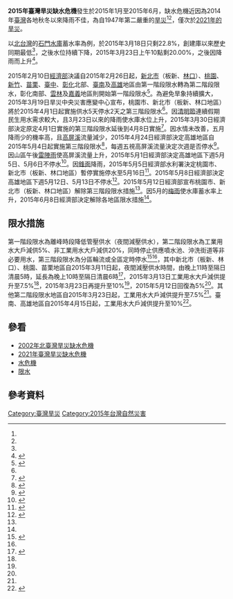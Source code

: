 {{update|time=2015-10-10T17:21:02+00:00}}
'''2015年臺灣旱災缺水危機'''發生於2015年1月至2015年6月，缺水危機近因為2014年[[臺灣|臺灣]]各地秋冬以來降雨不佳，為自1947年第二嚴重的[[旱災|旱災]]<ref name="wra"/><ref name="wra4"/>，僅次於[[2021年臺灣旱災缺水危機|2021年的旱災]]。

以[[北台灣|北台灣]]的[[石門水庫_(臺灣)|石門水庫]]蓄水率為例，於2015年3月18日只剩22.8%，創建庫以來歷史同期最低<ref name="udn"/>，之後水位持續下降，2015年3月23日上午10點剩20.00%，之後因降雨而上升<ref>{{cite web|language=zh-tw|url=http://www.cna.com.tw/news/firstnews/201503290016-1.aspx|title=石門水庫水位續升 苦無雨後援|author=|publisher=中央通訊社|date=2015-03-29|accessdate=2015-03-29|archive-date=2015-04-02|archive-url=https://web.archive.org/web/20150402124442/http://www.cna.com.tw/news/firstnews/201503290016-1.aspx|dead-url=no}}</ref>。

2015年2月10日[[中華民國經濟部|經濟部]]決議自2015年2月26日起，[[新北市|新北市]]（板新、[[林口區|林口]]）、[[桃園市|桃園]]、[[新竹|新竹]]、[[苗栗縣|苗栗]]、[[臺中市|臺中]]、[[彰化縣|彰化]]北部、[[臺南市|臺南]]及[[高雄市|高雄]]地區由第一階段限水轉為第二階段限水，彰化南部、[[雲林縣|雲林]]及[[嘉義|嘉義]]地區則開始第一階段限水<ref>{{cite web|language=zh-tw|url=https://www.water.gov.tw/subject/index_detail.asp?id=10315&page=information|title=第二段限水新聞稿|author=|publisher=台灣自來水公司|date=2015-02-12|accessdate=2015-03-24|archive-date=2015-04-02|archive-url=https://web.archive.org/web/20150402174153/https://www.water.gov.tw/subject/index_detail.asp?id=10315&page=information|dead-url=no}}</ref>。為避免旱象持續擴大，2015年3月19日旱災中央災害應變中心宣布，桃園市、新北市（板新、林口地區）將於2015年4月1日起實施供水5天停水2天之第三階段限水<ref name="wra"/>。因[[清明節|清明節]]連續假期民生用水需求較大，且3月23日以來的降雨使水庫水位上升，2015年3月30日經濟部決定原定4月1日實施的第三階段限水延後到4月8日實施<ref>{{cite web|language=zh-tw|url=http://www.wra.gov.tw/ct.asp?xItem=62814&ctNode=2476|title=水情仍吃緊 考量清明用水所需 三階限水延後一週實施|author=|publisher=經濟部水利署|date=2015-03-30|accessdate=2015-03-30|deadurl=yes|archiveurl=https://web.archive.org/web/20150402155502/http://www.wra.gov.tw/ct.asp?xItem=62814&ctNode=2476|archivedate=2015-04-02}}</ref>。因水情未改善，五月降雨少的機率高，且[[高屏溪|高屏溪]]流量減少，2015年4月24日經濟部決定高雄地區自2015年5月4日起實施第三階段限水<ref>{{cite web|language=zh-tw|url=http://www.wra.gov.tw/ct.asp?xItem=63746&ctNode=2476|title=5月4日起高雄地區供5停2|author=|publisher=經濟部水利署|date=2015-04-24|accessdate=2015-04-24|deadurl=yes|archiveurl=https://web.archive.org/web/20150518093919/http://www.wra.gov.tw/ct.asp?xItem=63746&ctNode=2476|archivedate=2015-05-18}}</ref>，每週五視高屏溪流量決定次週是否停水<ref>{{cite web|language=zh-tw|url=http://www.wra.gov.tw/ct.asp?xItem=63865&ctNode=2476&comefrom=lp#2476|title=高雄地區三階限水每週二、三執行|author=|publisher=經濟部水利署|date=2015-04-28|accessdate=2015-05-04|deadurl=yes|archiveurl=https://web.archive.org/web/20150518093957/http://www.wra.gov.tw/ct.asp?xItem=63865&ctNode=2476&comefrom=lp#2476|archivedate=2015-05-18}}</ref>。因山區午後[[雷陣雨|雷陣雨]]使高屏溪流量上升，2015年5月1日經濟部決定高雄地區下週5月5日、5月6日不停水<ref>{{cite web|language=zh-tw|url=http://www.wra.gov.tw/ct.asp?xItem=64006&ctNode=2476|title=高雄地區下週不實施停水|author=|publisher=經濟部水利署|date=2015-05-01|accessdate=2015-05-04|deadurl=yes|archiveurl=https://web.archive.org/web/20150518094001/http://www.wra.gov.tw/ct.asp?xItem=64006&ctNode=2476|archivedate=2015-05-18}}</ref>。因[[鋒面|鋒面]]降雨，2015年5月5日經濟部水利署決定桃園市、新北市（板新、林口地區）暫停實施停水至5月16日<ref>{{cite web|language=zh-tw|url=http://www.wra.gov.tw/ct.asp?xItem=64187&ctNode=2476|title=及時雨，石門水庫供水區三階限水自即日起至5月16日暫停實施|author=|publisher=經濟部水利署|date=2015-05-05|accessdate=2015-05-05|deadurl=yes|archiveurl=https://web.archive.org/web/20150509025747/http://www.wra.gov.tw/ct.asp?xItem=64187&ctNode=2476|archivedate=2015-05-09}}</ref>。2015年5月8日經濟部決定高雄地區下週5月12日、5月13日不停水<ref>{{cite web|language=zh-tw|url=http://www.wra.gov.tw/ct.asp?xItem=64286&ctNode=2476|title=高雄地區下週二、三（12、13日）暫停實施停水|author=|publisher=經濟部水利署|date=2015-05-08|accessdate=2015-05-12|deadurl=yes|archiveurl=https://web.archive.org/web/20150518094040/http://www.wra.gov.tw/ct.asp?xItem=64286&ctNode=2476|archivedate=2015-05-18}}</ref>。2015年5月12日經濟部宣布桃園市、新北市（板新、林口地區）解除第三階段限水措施<ref name="wra3"/>。因5月的[[梅雨|梅雨]]使水庫蓄水率上升，2015年6月8日經濟部決定解除各地區限水措施<ref name="wra4"/>。

==限水措施==
第一階段限水為離峰時段降低管壓供水（夜間減壓供水），第二階段限水為工業用水大戶減供5%、非工業用水大戶減供20%，同時停止供應噴水池、沖洗街道等非必要用水，第三階段限水為分區輪流或全區定時停水<ref>{{cite web|language=zh-tw|url=http://www.wra.gov.tw/ct.asp?xItem=52446&CtNode=7880|title=枯旱預警通報燈號說明|author=|publisher=經濟部水利署|accessdate=2015-03-24|deadurl=yes|archiveurl=https://web.archive.org/web/20150415034101/http://www.wra.gov.tw/ct.asp?xItem=52446&CtNode=7880|archivedate=2015-04-15}}</ref><ref name="wra2"/>，其中新北市（板新、林口）、桃園、苗栗地區自2015年3月11日起，夜間減壓供水時間，由晚上11時至隔日清晨5時，延長為晚上10時至隔日清晨6時<ref>{{cite web|language=zh-tw|url=http://www.wra.gov.tw/ct.asp?xItem=62043&ctNode=2476&comefrom=lp#2476|title=水情嚴竣，多管齊下抗旱|author=|publisher=經濟部水利署|date=2015-03-11|accessdate=2015-03-25|deadurl=yes|archiveurl=https://web.archive.org/web/20150402154339/http://www.wra.gov.tw/ct.asp?xItem=62043&ctNode=2476&comefrom=lp#2476|archivedate=2015-04-02}}</ref>，2015年3月13日工業用水大戶減供提升至7.5%<ref name="wra2"/>，2015年3月23日再提升至10%<ref name="wra"/>，2015年5月12日回復為5%<ref name="wra3"/>。其他第二階段限水地區自2015年3月23日起，工業用水大戶減供提升至7.5%<ref name="wra"/>。臺南、高雄地區自2015年4月15日起，工業用水大戶減供提升至10%<ref>{{cite web|language=zh-tw|url=http://www.wra.gov.tw/ct.asp?xItem=63232&ctNode=2476|title=旱象持續 4月15日起臺南、高雄地區工業大用水戶減供比例提升至10|author=|publisher=經濟部水利署|date=2015-04-10|accessdate=2015-04-10|deadurl=yes|archiveurl=https://web.archive.org/web/20150518093916/http://www.wra.gov.tw/ct.asp?xItem=63232&ctNode=2476|archivedate=2015-05-18}}</ref>。

==參看==
*[[2002年北臺灣旱災缺水危機|2002年北臺灣旱災缺水危機]]
*[[2021年臺灣旱災缺水危機|2021年臺灣旱災缺水危機]]
*[[水危機|水危機]]
*[[限水|限水]]

==參考資料==
{{Reflist|refs=
<ref name="wra">{{cite web|language=zh-tw|url=http://www.wra.gov.tw/ct.asp?xItem=62405&ctNode=2476|title=67年來最少雨 桃園、板新、林口地區4月1日起供5停2|author=|publisher=經濟部水利署|date=2015-03-19|accessdate=2015-03-20|deadurl=yes|archiveurl=https://web.archive.org/web/20150402115128/http://www.wra.gov.tw/ct.asp?xItem=62405&ctNode=2476|archivedate=2015-04-02}}</ref>

<ref name="udn">{{cite web|language=zh-tw|url=http://udn.com/news/story/7312/774639-%E5%9C%92%E5%8D%80%E5%BB%A0%E5%95%86%E8%8B%A5%E6%B8%9B%E4%BE%9B%E6%B0%B430%EF%BC%85-%E7%94%A2%E8%83%BD%E6%90%8D%E5%A4%B1%E5%B0%87%E9%80%BE5%E6%88%90|title=園區廠商若減供水30% 產能損失將逾5成|author=|publisher=經濟日報|date=2015-03-19|accessdate=2015-03-20|archive-date=2015-04-02|archive-url=https://web.archive.org/web/20150402124200/http://udn.com/news/story/7312/774639-%E5%9C%92%E5%8D%80%E5%BB%A0%E5%95%86%E8%8B%A5%E6%B8%9B%E4%BE%9B%E6%B0%B430%EF%BC%85-%E7%94%A2%E8%83%BD%E6%90%8D%E5%A4%B1%E5%B0%87%E9%80%BE5%E6%88%90|dead-url=no}}</ref>

<ref name="wra2">{{cite web|language=zh-tw|url=http://www.wra.gov.tw/ct.asp?xItem=61924&ctNode=2476&comefrom=lp#2476|title=經濟部楊次長赴桃園視察大用水戶限水「鉛封」作業|author=|publisher=經濟部水利署|date=2015-03-07|accessdate=2015-03-25|deadurl=yes|archiveurl=https://web.archive.org/web/20150402093828/http://www.wra.gov.tw/ct.asp?xItem=61924&ctNode=2476&comefrom=lp#2476|archivedate=2015-04-02}}</ref>

<ref name="wra3">{{cite web|language=zh-tw|url=http://www.wra.gov.tw/ct.asp?xItem=64405&ctNode=2476|title=即日起解除新北、桃園、新竹部分地區「供五停二」限水措施|author=|publisher=經濟部水利署|date=2015-05-12|accessdate=2015-05-12|deadurl=yes|archiveurl=https://web.archive.org/web/20150518094004/http://www.wra.gov.tw/ct.asp?xItem=64405&ctNode=2476|archivedate=2015-05-18}}</ref>

<ref name="wra4">{{cite web|language=zh-tw|url=http://www.wra.gov.tw/ct.asp?xItem=65433&ctNode=5281|title=水情趨於正常，經濟部解除各地區限水措施|author=|publisher=經濟部水利署|date=2015-06-08|accessdate=2015-12-11|deadurl=yes|archiveurl=https://web.archive.org/web/20151222123452/http://www.wra.gov.tw/ct.asp?xItem=65433&ctNode=5281|archivedate=2015-12-22}}</ref>
}}

[[Category:臺灣旱災|Category:臺灣旱災]]
[[Category:2015年台灣自然災害|Category:2015年台灣自然災害]]